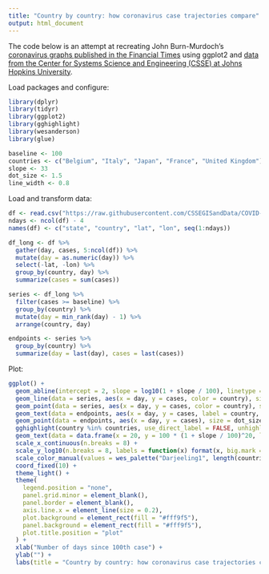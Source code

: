 ```yaml
---
title: "Country by country: how coronavirus case trajectories compare"
output: html_document
---
```


The code below is an attempt at recreating John Burn-Murdoch's [coronavirus graphs published in the Financial Times](https://www.ft.com/content/a26fbf7e-48f8-11ea-aeb3-955839e06441) using ggplot2 and [data from the Center for Systems Science and Engineering (CSSE) at Johns Hopkins University](https://github.com/CSSEGISandData/COVID-19).

Load packages and configure:
  
```r
library(dplyr)
library(tidyr)
library(ggplot2)
library(gghighlight)
library(wesanderson)
library(glue)

baseline <- 100
countries <- c("Belgium", "Italy", "Japan", "France", "United Kingdom")
slope <- 33
dot_size <- 1.5
line_width <- 0.8
```

Load and transform data:

```r
df <- read.csv("https://raw.githubusercontent.com/CSSEGISandData/COVID-19/master/csse_covid_19_data/csse_covid_19_time_series/time_series_19-covid-Confirmed.csv")
ndays <- ncol(df) - 4
names(df) <- c("state", "country", "lat", "lon", seq(1:ndays))

df_long <- df %>%
  gather(day, cases, 5:ncol(df)) %>%
  mutate(day = as.numeric(day)) %>%
  select(-lat, -lon) %>%
  group_by(country, day) %>%
  summarize(cases = sum(cases))

series <- df_long %>%
  filter(cases >= baseline) %>%
  group_by(country) %>%
  mutate(day = min_rank(day) - 1) %>%
  arrange(country, day)

endpoints <- series %>%
  group_by(country) %>%
  summarize(day = last(day), cases = last(cases))
```

Plot:

```r
ggplot() +
  geom_abline(intercept = 2, slope = log10(1 + slope / 100), linetype = "dashed", color = "#aaaaaa", size = 0.6) +
  geom_line(data = series, aes(x = day, y = cases, color = country), size = line_width) +
  geom_point(data = series, aes(x = day, y = cases, color = country), size = dot_size) +
  geom_text(data = endpoints, aes(x = day, y = cases, label = country, color = country), size = 4, hjust = 0, nudge_x = 0.5) +
  geom_point(data = endpoints, aes(x = day, y = cases), size = dot_size, shape = 21) +
  gghighlight(country %in% countries, use_direct_label = FALSE, unhighlighted_params = list(colour = alpha("#dadada", 1))) +
  geom_text(data = data.frame(x = 20, y = 100 * (1 + slope / 100)^20, label = glue("{slope}% DAILY INCREASE")), aes(x = x, y = y, label = label), size = 3, angle = atan(log10(1 + slope / 100) * 10) * 180 / pi, vjust = 0, nudge_y = 0.03) +
  scale_x_continuous(n.breaks = 8) +
  scale_y_log10(n.breaks = 8, labels = function(x) format(x, big.mark = ",", scientific = FALSE)) +
  scale_color_manual(values = wes_palette("Darjeeling1", length(countries))) +
  coord_fixed(10) +
  theme_light() +
  theme(
    legend.position = "none",
    panel.grid.minor = element_blank(),
    panel.border = element_blank(),
    axis.line.x = element_line(size = 0.2),
    plot.background = element_rect(fill = "#fff9f5"),
    panel.background = element_rect(fill = "#fff9f5"),
    plot.title.position = "plot"
  ) +
  xlab("Number of days since 100th case") +
  ylab("") +
  labs(title = "Country by country: how coronavirus case trajectories compare", subtitle = "Cumulative number of cases, by number of days since 100th case")
```
